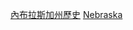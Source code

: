 {{Container category}}
{{United States topic|prefix=:Category:|suffix=各時期歷史}}
{{Commons category|History of Nebraska by period}}

[[Category:內布拉斯加州歷史|]]
[[Category:美国各州各时代历史|Nebraska]]
